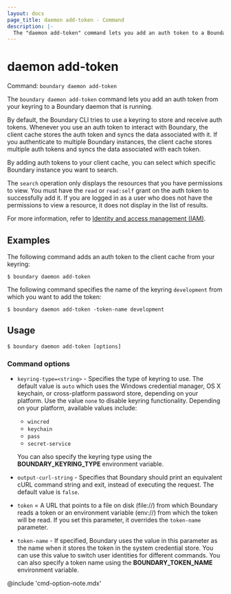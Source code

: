 ```yaml
---
layout: docs
page_title: daemon add-token - Command
description: |-
  The "daemon add-token" command lets you add an auth token to a Boundary daemon that is running.
---
```


# daemon add-token

Command: `boundary daemon add-token`

The `boundary daemon add-token` command lets you add an auth token from your keyring to a Boundary daemon that is running.

By default, the Boundary CLI tries to use a keyring to store and receive auth tokens.
Whenever you use an auth token to interact with Boundary, the client cache stores the auth token and syncs the data associated with it.
If you authenticate to multiple Boundary instances, the client cache stores multiple auth tokens and syncs the data associated with each token.

By adding auth tokens to your client cache, you can select which specific Boundary instance you want to search.

<Note>

The `search` operation only displays the resources that you have permissions to view.
You must have the `read` or `read:self` grant on the auth token to successfully add it.
If you are logged in as a user who does not have the permissions to view a resource, it does not display in the list of results.

For more information, refer to [Identity and access management (IAM)](/boundary/docs/concepts/iam).

</Note>

## Examples

The following command adds an auth token to the client cache from your keyring:

```shell-session
$ boundary daemon add-token
```

The following command specifies the name of the keyring `development` from which you want to add the token:

```shell-session
$ boundary daemon add-token -token-name development
```

## Usage

<CodeBlockConfig hideClipboard>

```shell-session
$ boundary daemon add-token [options]
```

</CodeBlockConfig>

### Command options

- `keyring-type=<string>` - Specifies the type of keyring to use.
The default value is `auto` which uses the Windows credential manager, OS X keychain, or cross-platform password store, depending on your platform.
Use the value `none` to disable keyring functionality.
Depending on your platform, available values include:
   - `wincred`
   - `keychain`
   - `pass`
   - `secret-service`

  You can also specify the keyring type using the **BOUNDARY_KEYRING_TYPE** environment variable.
- `output-curl-string` - Specifies that Boundary should print an equivalent cURL command string and exit, instead of executing the request.
The default value is `false`.
- `token` = A URL that points to a file on disk (file://) from which Boundary reads a token or an environment variable (env://) from which the token will be read.
If you set this parameter, it overrides the `token-name` parameter.
- `token-name` - If specified, Boundary uses the value in this parameter as the name when it stores the token in the system credential store.
You can use this value to switch user identities for different commands.
You can also specify a token name using the **BOUNDARY_TOKEN_NAME** environment variable.

@include 'cmd-option-note.mdx'